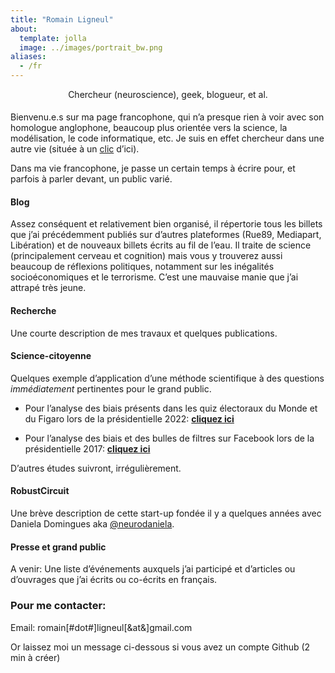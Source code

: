 ```yaml
---
title: "Romain Ligneul"
about:
  template: jolla
  image: ../images/portrait_bw.png
aliases:
  - /fr
---
```


::: {#centered .h4 style="text-align: center; margin-top:0.5rem; margin-bottom:1.2rem"}
Chercheur (neuroscience), geek, blogueur, et al.
:::


Bienvenu.e.s sur ma page francophone, qui n'a presque rien à voir avec son homologue anglophone, beaucoup plus orientée vers la science, la modélisation, le code informatique, etc. Je suis en effet chercheur dans une autre vie (située à un [clic](./enà){target="_blank"} d'ici).

Dans ma vie francophone, je passe un certain temps à écrire pour, et parfois à parler devant, un public varié.

#### Blog

Assez conséquent et relativement bien organisé, il répertorie tous les billets que j'ai précédemment publiés sur d'autres plateformes (Rue89, Mediapart, Libération) et de nouveaux billets écrits au fil de l'eau. Il traite de science (principalement cerveau et cognition) mais vous y trouverez aussi beaucoup de réflexions politiques, notamment sur les inégalités socioéconomiques et le terrorisme. C'est une mauvaise manie que j'ai attrapé très jeune.

#### Recherche

Une courte description de mes travaux et quelques publications.

#### Science-citoyenne

Quelques exemple d'application d'une méthode scientifique à des questions *immédiatement* pertinentes pour le grand public.

-   Pour l'analyse des biais présents dans les quiz électoraux du Monde et du Figaro lors de la présidentielle 2022: [**cliquez ici**](/fr/science-citoyenne/quiz_elections)

-   Pour l'analyse des biais et des bulles de filtres sur Facebook lors de la présidentielle 2017: [**cliquez ici**](/fr/science-citoyenne/biais_réseaux)

D'autres études suivront, irrégulièrement.

#### RobustCircuit

Une brève description de cette start-up fondée il y a quelques années avec Daniela Domingues aka [\@neurodaniela](https://x.com/neurodaniela).

#### Presse et grand public

::: callout-note
A venir: Une liste d'événements auxquels j'ai participé et d'articles ou d'ouvrages que j'ai écrits ou co-écrits en français.
:::

### Pour me contacter:

Email: romain[#dot#]ligneul[&at&]gmail.com

Or laissez moi un message ci-dessous si vous avez un compte Github (2 min à créer)

<script src="https://giscus.app/client.js"
        data-repo="romainligneul/giscus-comments"
        data-repo-id="R_kgDOMSMTIw"
        data-category="Comments OtherFR"
        data-category-id="DIC_kwDOMSMTI84Cgltq"
        data-mapping="pathname"
        data-strict="0"
        data-reactions-enabled="1"
        data-emit-metadata="0"
        data-input-position="top"
        data-theme="preferred_color_scheme"
        data-lang="en"
        crossorigin="anonymous"
        async>
</script>
